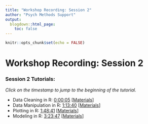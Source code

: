 ```yaml
---
title: "Workshop Recording: Session 2"
author: "Psych Methods Support"
output:
  blogdown::html_page:
    toc: false
---
```


```r
knitr::opts_chunk$set(echo = FALSE)
```

# Workshop Recording: Session 2

<div class="video-container">
  <div id="player"></div>
</div>

<script>
  var tag = document.createElement('script');

  tag.src = "https://www.youtube.com/iframe_api";
  var firstScriptTag = document.getElementsByTagName('script')[0];
  firstScriptTag.parentNode.insertBefore(tag, firstScriptTag);

  var player;
  var ytSeconds = 0;
  function onYouTubeIframeAPIReady() {
    player = new YT.Player('player', {
      height: '390',
      width: '640',
      videoId: 'b_8QeK5fIH4',
      playerVars: { 
        'color': "white",
        'showinfo': 0,
        'rel': 0
      },
      events: {
        'onStateChange': onPlayerStateChange
      }
    });
  }
  
  function onPlayerStateChange(e) {
    if (e.data == 1 && ytSeconds > 0) {
      e.target.seekTo(ytSeconds);
      ytSeconds = 0;
    }
  }
  
  function seekTo(seconds) {
    if (player.getPlayerState() == 1) {
      player.seekTo(seconds);
    }
    else {
      ytSeconds = seconds;
      player.playVideo();
    }
  }
</script>

### Session 2 Tutorials:

*Click on the timestamp to jump to the beginning of the tutorial.*

- Data Cleaning in R: <a href="#" onclick="seekTo(5);">0:00:05</a> [<a href="/tutorials/r-core/2-datacleaning/" target="_blank">Materials</a>]
- Data Manipulation in R: <a href="#" onclick="seekTo(4420);">1:13:40</a> [<a href="/tutorials/r-core/3-datamanipulation/" target="_blank">Materials</a>]
- Plotting in R: <a href="#" onclick="seekTo(6521);">1:48:41</a> [<a href="/tutorials/r-core/4-plotting/" target="_blank">Materials</a>]
- Modeling in R: <a href="#" onclick="seekTo(12227);">3:23:47</a> [<a href="/tutorials/r-core/5-modeling/" target="_blank">Materials</a>]
